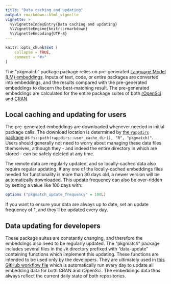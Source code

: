 ```yaml
---
title: "Data caching and updating"
output: rmarkdown::html_vignette
vignette: >
  %\VignetteIndexEntry{Data caching and updating}
  %\VignetteEngine{knitr::rmarkdown}
  %\VignetteEncoding{UTF-8}
---
```


```r
knitr::opts_chunk$set (
    collapse = TRUE,
    comment = "#>"
)
```

The "pkgmatch" package package relies on pre-generated [Language Model (LM)
embeddings](https://en.wikipedia.org/wiki/Word_embedding). Inputs of text,
code, or entire packages are converted into embeddings, and the results
compared with the pre-generated embeddings to discern the best-matching result.
The pre-generated embeddings are calculated for the entire package suites of
both [rOpenSci](https://ropensci.org/packages) and
[CRAN](https://cran.r-project.org).

## Local caching and updating for users

The pre-generated embeddings are downloaded whenever needed in initial package
calls. The download location is determined by [the `rappdirs`
package](https://rappdirs.r-lib.org/) as `fs::path(rappdirs::user_cache_dir(),
"R", "pkgmatch)"`. Users should generally not need to worry about managing these
data files themselves, although they - and indeed the entire directory in which
are stored - can be safely deleted at any time.

The remote data are regularly updated, and so locally-cached data also require
regular updating. If any one of the locally-cached embeddings files needed for
functionality is more than 30 days old, a newer version will be automatically
downloaded. This update frequency can also be over-ridden by setting a value
like 100 days with:
```r
options ("pkgmatch_update_frequency" = 100L)
```
If you want to ensure your data are always up to date, set an update frequency
of 1, and they'll be updated every day.

## Data updating for developers

These package suites are constantly changing, and therefore the embeddings also
need to be regularly updated. The "pkgmatch" package includes several files in
the `/R` directory prefixed with "data-update" containing functions which
implement this updating. These functions are intended to be used only by the
developers. They are ultimately used in [this GitHub workflow
file](https://github.com/ropensci-review-tools/pkgmatch/blob/main/.github/workflows/update.yaml)
which is automatically run every day to update all embedding data for both CRAN
and rOpenSci. The embeddings data thus always reflect the current daily state
of both repositories.
